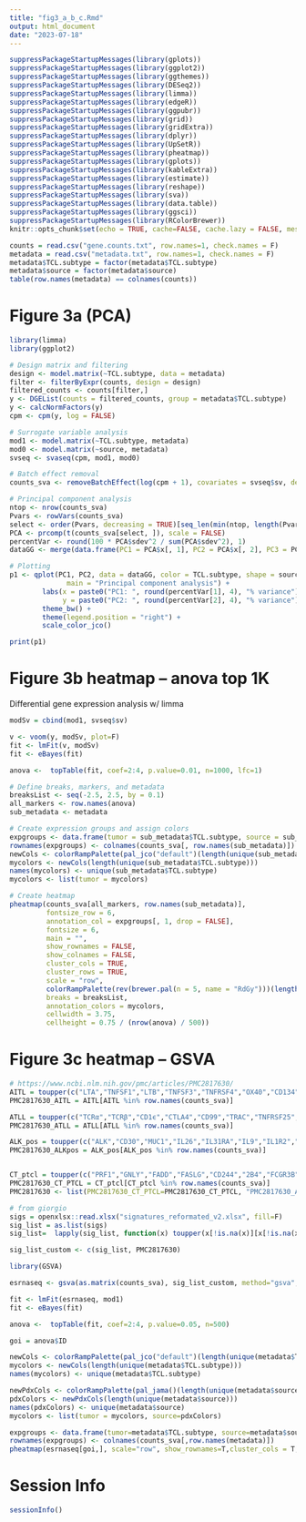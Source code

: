 ```yaml
---
title: "fig3_a_b_c.Rmd"
output: html_document
date: "2023-07-18"
---
```


```r
suppressPackageStartupMessages(library(gplots))
suppressPackageStartupMessages(library(ggplot2))
suppressPackageStartupMessages(library(ggthemes))
suppressPackageStartupMessages(library(DESeq2))
suppressPackageStartupMessages(library(limma))
suppressPackageStartupMessages(library(edgeR))
suppressPackageStartupMessages(library(ggpubr))
suppressPackageStartupMessages(library(grid))
suppressPackageStartupMessages(library(gridExtra))
suppressPackageStartupMessages(library(dplyr))
suppressPackageStartupMessages(library(UpSetR))
suppressPackageStartupMessages(library(pheatmap))
suppressPackageStartupMessages(library(gplots))
suppressPackageStartupMessages(library(kableExtra))
suppressPackageStartupMessages(library(estimate))
suppressPackageStartupMessages(library(reshape))
suppressPackageStartupMessages(library(sva))
suppressPackageStartupMessages(library(data.table))
suppressPackageStartupMessages(library(ggsci))
suppressPackageStartupMessages(library(RColorBrewer))
knitr::opts_chunk$set(echo = TRUE, cache=FALSE, cache.lazy = FALSE, message=FALSE, warning = FALSE)
```



```r
counts = read.csv("gene.counts.txt", row.names=1, check.names = F)
metadata = read.csv("metadata.txt", row.names=1, check.names = F)
metadata$TCL.subtype = factor(metadata$TCL.subtype)
metadata$source = factor(metadata$source)
table(row.names(metadata) == colnames(counts))
```

# Figure 3a (PCA)

```r
library(limma)
library(ggplot2)

# Design matrix and filtering
design <- model.matrix(~TCL.subtype, data = metadata)
filter <- filterByExpr(counts, design = design)
filtered_counts <- counts[filter,]
y <- DGEList(counts = filtered_counts, group = metadata$TCL.subtype)
y <- calcNormFactors(y)
cpm <- cpm(y, log = FALSE)

# Surrogate variable analysis
mod1 <- model.matrix(~TCL.subtype, metadata)
mod0 <- model.matrix(~source, metadata)
svseq <- svaseq(cpm, mod1, mod0)

# Batch effect removal
counts_sva <- removeBatchEffect(log(cpm + 1), covariates = svseq$sv, design = design)

# Principal component analysis
ntop <- nrow(counts_sva)
Pvars <- rowVars(counts_sva)
select <- order(Pvars, decreasing = TRUE)[seq_len(min(ntop, length(Pvars)))]
PCA <- prcomp(t(counts_sva[select, ]), scale = FALSE)
percentVar <- round(100 * PCA$sdev^2 / sum(PCA$sdev^2), 1)
dataGG <- merge(data.frame(PC1 = PCA$x[, 1], PC2 = PCA$x[, 2], PC3 = PCA$x[, 3]), metadata, by = "row.names")

# Plotting
p1 <- qplot(PC1, PC2, data = dataGG, color = TCL.subtype, shape = source, size = I(2), 
              main = "Principal component analysis") +
        labs(x = paste0("PC1: ", round(percentVar[1], 4), "% variance"), 
             y = paste0("PC2: ", round(percentVar[2], 4), "% variance")) +
        theme_bw() +
        theme(legend.position = "right") +
        scale_color_jco()

print(p1)
```


# Figure 3b heatmap -- anova top 1K

Differential gene expression analysis w/ limma 

```r
modSv = cbind(mod1, svseq$sv)

v <- voom(y, modSv, plot=F)
fit <- lmFit(v, modSv)
fit <- eBayes(fit)

anova <-  topTable(fit, coef=2:4, p.value=0.01, n=1000, lfc=1)
```



```r

# Define breaks, markers, and metadata
breaksList <- seq(-2.5, 2.5, by = 0.1)
all_markers <- row.names(anova)
sub_metadata <- metadata

# Create expression groups and assign colors
expgroups <- data.frame(tumor = sub_metadata$TCL.subtype, source = sub_metadata$source)
rownames(expgroups) <- colnames(counts_sva[, row.names(sub_metadata)])
newCols <- colorRampPalette(pal_jco("default")(length(unique(sub_metadata$TCL.subtype))))
mycolors <- newCols(length(unique(sub_metadata$TCL.subtype)))
names(mycolors) <- unique(sub_metadata$TCL.subtype)
mycolors <- list(tumor = mycolors)

# Create heatmap
pheatmap(counts_sva[all_markers, row.names(sub_metadata)], 
         fontsize_row = 6,
         annotation_col = expgroups[, 1, drop = FALSE],
         fontsize = 6,
         main = "",
         show_rownames = FALSE,
         show_colnames = FALSE,
         cluster_cols = TRUE,
         cluster_rows = TRUE,
         scale = "row",
         colorRampPalette(rev(brewer.pal(n = 5, name = "RdGy")))(length(breaksList)),
         breaks = breaksList,
         annotation_colors = mycolors,
         cellwidth = 3.75,
         cellheight = 0.75 / (nrow(anova) / 500))

```














# Figure 3c heatmap -- GSVA



```r
# https://www.ncbi.nlm.nih.gov/pmc/articles/PMC2817630/
AITL = toupper(c("LTA","TNFSF1","LTB","TNFSF3","TNFRSF4","OX40","CD134","TNFRSF17BCM","CD269","TNFSF8","CD30L","CD153","CSF2RB","CD131","CCL17","CCL19","CCL20","CCL21CCL22","CXCL8","IL8","CXCL5","CXCL13","CXCR5","CD79a","CD19","FCRL5","CD22","IgH","IgK","IgL","MS4A1","CD20","CR1","CD21","CD23","CD24","CD37","FCRLA","AICD","ID3","SpiB","CR1","CR2","CD21","CD23","CLU","CD200","C4orf7","C1S","C3","C4A","C7","ICOS","CTLA4","SOX8","XKR4","GPR64","PTGDS","NTN2L","PLA2G2D","ALPK2","NT5DC4","IFNαR1","IFNγR1","IFNγR2","IL16","IL3RA","IL7","CCL18","CCL26","CXCL9","CXCL10","IL8","IL23A","CCR2","CSF2RA","CSF1R","CX3CR1","CXCL12","CSF2RB","CSF3R","IL-1α","IL21","IL21R","IL23","IL27Rα","IL2Rγ","LTF","IL4","IL6","IL33","IL4R","IL6R","IL6ST","TNF","TNFRSF11B","TNFRSF1B","TNFSF10","TNFSF11","TNFRSF13C","TNFSF13B","TNFSF13","TNFSF5","CD40LG","TGFβ1","TGFβR2","IL10Rα","IL10Rβ","VSTM3VSIG1","LILRB4","LILRB3","LILRB2","LILRB1","LILRA2","LIFR","LIF","CD19","BLNK","BANK1","BLK","BTK","BTLA","CD79A","CD79B","LYN","SYK","VAV3","SHB","SHCBP1","SOS1","FCGR2B","CD32","FDC-M2","C4b","CR1","CR1L","CR2","C1QBP","C1R","C2","C3","C4BPA","C4A","C5AR1","C7","CFB","CFHR1","CFP","CTSA","CTSC","CTSD","CTSH","CTSK","CTSS","CTSZ","CD10","BCL6","AICDA","GCET1","CXCR5","CD40","POU2AF1","BOB1","POU2F2","CD28","CD3δ","CD3ϵ","CD3γ","CD4","CD8α","CD8β","LCK","FYN","PTPRC","CD45","NFATC1","NFATC2IPNFATC","CD28","CD27","PCD1","PD1","BTLA","SH2D1ASAP","CD84","LY9","CD229","SLAM3LY108","SLAM6","SLAMF7","CRACC","EDG1","EDG2","EDG3","EDG4","EPHA2","EPHA3","EPHA4","EPHB1","EPHB2","FGFR2I","PCDHAC2","PCDH11X","PCDHA10","PCDHA12","ICAM1","ICAM2","ICAM3","ICAM5","VCAM1","MCM3AP","MCM5","MCM7","NEK3","NEK6","CCNC","CCND2","CCND3","CNDBP1","CCNG2","CCNI","CCNL1","CCNL2","GSPT2","CDK5R1","CDKN1B","CDC25B","CDC2L1","CDC2L2","CDC37","CDC42","CDC42BPB","CDC42EP4","CDC42EP5","CDC42SE2","CLK1","CDK2AP2","CIZ1","CRK","ERG","ETS1","FGR","FOS","JUN","MET1","MYCMYB","MAF","PVT1","BCL2","BCL2A1","BCL2L1","FAIM3"))
PMC2817630_AITL = AITL[AITL %in% row.names(counts_sva)]

ATLL = toupper(c("TCRα","TCRβ","CD1ϵ","CTLA4","CD99","TRAC","TNFRSF25","DR3","CD27","LEF1","NFATC1","CCR4","CCL13","IL23R","MAGEA4","MAGEA9","MAGEA4B","PGDS ","AICDA","MTA3","IKZF2","RGS13","PTHLH","RGS13","CADM1","c-Myc","TIAM1","PDE8B","DOK5","ARNT2","UST","PGDSMYCN","PDE8B","CEBPA","RGS13","PTHLH","SMARCA2","CD99","CADM1","TSLC1","CCR4","RGS2","SPINK2","RORA","TCRα","TCRβ","CD1ϵ","CTLA4","CD99","TRAC","TNFRSF25","DR3","CD27","LEF1","NFATC1","CCR4","CCL13","IL23R","MAGEA4","MAGEA9","MAGEA4B","PGDS","AICDA","MTA3","IKZF2","RGS13","PTHLH","RGS13","CADM1","TSLC1","c-Myc","TIAM1","PDE8B","DOK5","ARNT2","UST","PGDSMYCN","PDE8B","CEBPA","RGS13","PTHLH","SMARCA2","CD99","CADM1","TSLC1","CCR4","RGS2","SPINK2","RORA"))
PMC2817630_ATLL = ATLL[ATLL %in% row.names(counts_sva)]

ALK_pos = toupper(c("ALK","CD30","MUC1","IL26","IL31RA","IL9","IL1R2","IL17A","IL17F","RORγ","CCNA1","AGT","PDE4DIP","UPK1B","RRAD","RARα"," NRCAM","TMEM158","CA12","SERPINB3","SERPINB4","IL20","IL22","IL2RA","IL1RAP","IL1R1","CDC27","FGF5","FOSL2","VCAN","TNFRSF12A","SOCS1","SOCS3","PRF1","GZMB","LILRA3"))
PMC2817630_ALKpos = ALK_pos[ALK_pos %in% row.names(counts_sva)]


CT_ptcl = toupper(c("PRF1","GNLY","FADD","FASLG","CD244","2B4","FCGR3B","CD16","FCGR2C","CD32","CD226","DNAM-1","CD8α","CD8β","TBX21","KIR3DL1","KIR3DL2","KIR3DL3","KIR3DS1","KIR2DL1","KIR2DL2","KIR2DL3","KIR2DL4","KIR2DL5A","KIR2DS","KIR2DS2","KIR2DS3","KIR2DS5","KLRB1","KLRC2","KLRC3","KLRC4","KLRD1","KLRF1","KLRK1","CX3CR1","CXCR3","CXCL9","CXCL10","CXCL11","CCR1","CCR5","CXCR4","CCL2","CCL5","CCL8","CCL13","CCL18","XCL1","XCL2","IFNαR1","IFNγR1","IFNγR1","IFNγR2","IL1RN","IL1R1","IL1R2","IL13Rα1","IL17Rβ","IL18","IL18RAP","IL2Rβ","IL2Rγ","IL21R","IL22","IL27Rα","IL31Rα","IL32","ILF2","ILF3","TNFSF10","TNFSF13","TNFSF14","TNFRSF12α","TNFRSF1A","TNFRSF1B","TNFSF5IP1","INDO","TGFβ1","TGFβR1","IL10","IL10Rβ","VSIG4","LILRB4","LILRB3","LILRB2","LILRB1","LILRA2","CD47","SH2DIA","LY96","LY6E","SLAM-5","SLAM-6","SLAM-7","SLAM-8"))
PMC2817630_CT_PTCL = CT_ptcl[CT_ptcl %in% row.names(counts_sva)]
PMC2817630 <- list(PMC2817630_CT_PTCL=PMC2817630_CT_PTCL, "PMC2817630_ALK+"=PMC2817630_ALKpos, PMC2817630_ATLL=PMC2817630_ATLL, PMC2817630_AITL=PMC2817630_AITL)

# from giorgio
sigs = openxlsx::read.xlsx("signatures_reformated_v2.xlsx", fill=F)
sig_list = as.list(sigs)
sig_list=  lapply(sig_list, function(x) toupper(x[!is.na(x)][x[!is.na(x)] %in% row.names(counts_sva)]))

sig_list_custom <- c(sig_list, PMC2817630)
```

```r
library(GSVA)

esrnaseq <- gsva(as.matrix(counts_sva), sig_list_custom, method="gsva", min.sz=10, max.sz=500, mx.diff=TRUE, verbose=FALSE, parallel.sz=1)

fit <- lmFit(esrnaseq, mod1)
fit <- eBayes(fit)

anova <-  topTable(fit, coef=2:4, p.value=0.05, n=500)
```


```r
goi = anova$ID 

newCols <- colorRampPalette(pal_jco("default")(length(unique(metadata$TCL.subtype))))
mycolors <- newCols(length(unique(metadata$TCL.subtype)))
names(mycolors) <- unique(metadata$TCL.subtype)

newPdxCols <- colorRampPalette(pal_jama()(length(unique(metadata$source))))
pdxColors <- newPdxCols(length(unique(metadata$source)))
names(pdxColors) <- unique(metadata$source)
mycolors <- list(tumor = mycolors, source=pdxColors)

expgroups <- data.frame(tumor=metadata$TCL.subtype, source=metadata$source)
rownames(expgroups) <- colnames(counts_sva[,row.names(metadata)])
pheatmap(esrnaseq[goi,], scale="row", show_rownames=T,cluster_cols = T,  colorRampPalette(rev(brewer.pal(n = 5, name = "RdGy")))(length(breaksList)), breaks = breaksList,  cellwidth=7, cellheight=9, fontsize_row = 10, annotation_col=expgroups, annotation_colors=mycolors, fontsize_col = 7)
```



# Session Info

```r
sessionInfo()
```
